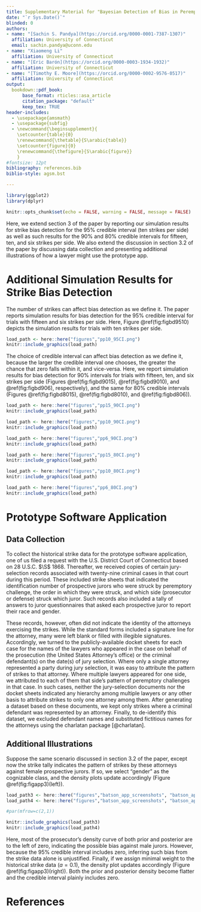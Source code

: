```yaml
---
title: Supplementary Material for "Bayesian Detection of Bias in Peremptory Challenges Using Historical Strike Data"
date: "`r Sys.Date()`"
blinded: 0
authors:
- name: "[Sachin S. Pandya](https://orcid.org/0000-0001-7387-1307)"
  affiliation: University of Connecticut
  email: sachin.pandya@uconn.edu
- name: "Xiaomeng Li"
  affiliation: University of Connecticut
- name: "[Eric Barón](https://orcid.org/0000-0003-1934-1932)"
  affiliation: University of Connecticut
- name: "[Timothy E. Moore](https://orcid.org/0000-0002-9576-0517)"
  affiliation: University of Connecticut
output:
  bookdown::pdf_book: 
      base_format: rticles::asa_article
      citation_package: "default"
      keep_tex: TRUE
header-includes: 
  - \usepackage{amsmath}
  - \usepackage{subfig}
  - \newcommand{\beginsupplement}{
    \setcounter{table}{0}  
    \renewcommand{\thetable}{S\arabic{table}} 
    \setcounter{figure}{0} 
    \renewcommand{\thefigure}{S\arabic{figure}}
    }
#fontsize: 12pt
bibliography: references.bib
biblio-style: agsm.bst

---
```


```r

library(ggplot2)
library(dplyr)

knitr::opts_chunk$set(echo = FALSE, warning = FALSE, message = FALSE)

```

\beginsupplement

Here, we extend section 3 of the paper by reporting our simulation results for strike bias detection for the 95% credible interval (ten strikes per side) as well as such results for the 90% and 80% credible intervals for fifteen, ten, and six strikes per side.  We also extend the discussion in section 3.2 of the paper by discussing data collection and presenting additional illustrations of how a lawyer might use the prototype app. 

# Additional Simulation Results for Strike Bias Detection

The number of strikes can affect bias detection as we define it.  The paper reports simulation results for bias detection for the 95% credible interval for trials with fifteen and six strikes per side.  Here, Figure \@ref(fig:figbd9510) depicts the simulation results for trials with ten strikes per side.

```r

load_path <- here::here("figures","pp10_95CI.png")
knitr::include_graphics(load_path)

```


The choice of credible interval can affect bias detection as we define it, because the larger the credible interval one chooses, the greater the chance that zero falls within it, and vice-versa.  Here, we report simulation results for bias detection for 90% intervals for trials with fifteen, ten, and six strikes per side (Figures \@ref(fig:figbd9015), \@ref(fig:figbd9010), and \@ref(fig:figbd906), respectively), and the same for 80% credible intervals (Figures \@ref(fig:figbd8015), \@ref(fig:figbd8010), and \@ref(fig:figbd806)).


```r

load_path <- here::here("figures","pp15_90CI.png")
knitr::include_graphics(load_path)

```


```r

load_path <- here::here("figures","pp10_90CI.png")
knitr::include_graphics(load_path)

```

```r

load_path <- here::here("figures","pp6_90CI.png")
knitr::include_graphics(load_path)

```

```r

load_path <- here::here("figures","pp15_80CI.png")
knitr::include_graphics(load_path)

```

```r

load_path <- here::here("figures","pp10_80CI.png")
knitr::include_graphics(load_path)

```

```r

load_path <- here::here("figures","pp6_80CI.png")
knitr::include_graphics(load_path)

```


# Prototype Software Application

## Data Collection

To collect the historical strike data for the prototype software application, one of us filed a request with the U.S. District Court of Connecticut based on 28 U.S.C. $\S$ 1868.  Thereafter, we received copies of certain jury-selection records associated with twenty-nine criminal cases in that court during this period. These included strike sheets that indicated the identification number of prospective jurors who were struck by peremptory challenge, the order in which they were struck, and which side (prosecutor or defense) struck which juror. Such records also included a tally of answers to juror questionnaires that asked each prospective juror to report their race and gender. 

These records, however, often did not indicate the identity of the attorneys exercising the strikes. While the standard forms included a signature line for the attorney, many were left blank or filled with illegible signatures.  Accordingly, we turned to the publicly-available docket sheets for each case for the names of the lawyers who appeared in the case on behalf of the prosecution (the United States Attorney's office) or the criminal defendant(s) on the date(s) of jury selection. Where only a single attorney represented a party during jury selection, it was easy to attribute the pattern of strikes to that attorney. Where multiple lawyers appeared for one side, we attributed to each of them that side's pattern of peremptory challenges in that case. In such cases, neither the jury-selection documents nor the docket sheets indicated any hierarchy among multiple lawyers or any other basis to attribute strikes to only one attorney among them. After generating a dataset based on these documents, we kept only strikes where a criminal defendant was represented by an attorney. Finally, to de-identify this dataset, we excluded defendant names and substituted fictitious names for the attorneys using the charlatan package [@charlatan].

## Additional Illustrations

Suppose the same scenario discussed in section 3.2 of the paper, except now the strike tally indicates the pattern of strikes by these attorneys against female prospective jurors. If so, we select "gender" as the cognizable class, and the density plots update accordingly (Figure \@ref(fig:figapp3)(left)).

```r

load_path3 <- here::here("figures","batson_app_screenshots", "batson_app_screenshot3.png")
load_path4 <- here::here("figures","batson_app_screenshots", "batson_app_screenshot4.png")

#par(mfrow=c(2,1))

knitr::include_graphics(load_path3)
knitr::include_graphics(load_path4)


```

Here, most of the prosecutor's density curve of both prior and posterior are to the left of zero, indicating the possible bias against male jurors. However, because the 95\% credible interval includes zero, inferring such bias from the strike data alone is unjustified. Finally, if we assign minimal weight to the historical strike data ($a = 0.1$), the density plot updates accordingly (Figure \@ref(fig:figapp3)(right)). Both the prior and posterior density become flatter and the credible interval plainly includes zero.

# References

<div id="refs"></div>

